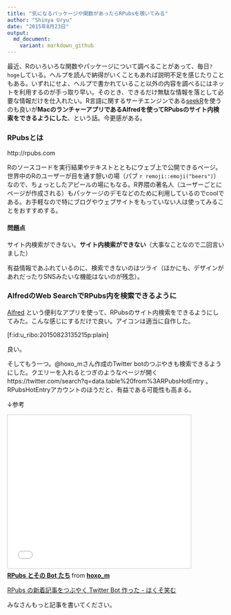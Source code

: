 ```yaml
---
title: "気になるパッケージや関数があったらRPubsを覗いてみる"
author: "Shinya Uryu"
date: "2015年8月23日"
output: 
  md_document:
    variant: markdown_github
---
```


最近、Rのいろいろな関数やパッケージについて調べることがあって、毎日`?hoge`している。ヘルプを読んで納得がいくこともあれば説明不足を感じたりこともある。いずれにせよ、ヘルプで書かれていること以外の内容を調べるにはネットを利用するのが手っ取り早い。そのとき、できるだけ無駄な情報を落として必要な情報だけを仕入れたい。R言語に関するサーチエンジンである[seekR](http://seekr.jp)を使うのも良いが**MacのランチャーアプリであるAlfredを使ってRPubsのサイト内検索をできるようにした**、という話。今更感がある。

### RPubsとは

http://rpubs.com

Rのソースコードを実行結果やテキストとともにウェブ上で公開できるページ。世界中のRのユーザーが目を通す憩いの場（パブ `r remoji::emoji("beers")`）なので、ちょっとしたアピールの場にもなる。R界隈の著名人（ユーザーごとにページが作成される）もパッケージのデモなどのために利用しているのでcoolである。お手軽なので特にブログやウェブサイトをもっていない人は使ってみることをおすすめする。

#### 問題点

サイト内検索ができない。**サイト内検索ができない**（大事なことなので二回言いました）

有益情報であふれているのに、検索できないのはツライ（ほかにも、デザインがあれだったりSNSみたいな機能はないのが残念）。

### AlfredのWeb SearchでRPubs内を検索できるように

[Alfred](https://www.alfredapp.com) という便利なアプリを使って、RPubsのサイト内検索をできるようにしてみた。こんな感じにするだけで良い。アイコンは適当に自作した。

[f:id:u_ribo:20150823135215p:plain]

良い。

そしてもう一つ。@hoxo_mさん作成のTwitter botのつぶやきも検索できるようにした。クエリーを入れるとつぎのようなページが開く https://twitter.com/search?q=data.table%20from%3ARPubsHotEntry 。RPubsHotEntryアカウントのほうだと、有益である可能性も高まる。

↓参考

<iframe src="//www.slideshare.net/slideshow/embed_code/key/1YxrG9GNW3e81h" width="425" height="355" frameborder="0" marginwidth="0" marginheight="0" scrolling="no" style="border:1px solid #CCC; border-width:1px; margin-bottom:5px; max-width: 100%;" allowfullscreen> </iframe> <div style="margin-bottom:5px"> <strong> <a href="//www.slideshare.net/hoxo_m/rpubs-bot" title="RPubs とその Bot たち" target="_blank">RPubs とその Bot たち</a> </strong> from <strong><a href="//www.slideshare.net/hoxo_m" target="_blank">hoxo_m</a></strong> </div>

[RPubs の新着記事をつぶやく Twitter Bot 作った - ほくそ笑む](http://d.hatena.ne.jp/hoxo_m/20120810/p1)

みなさんもっと記事を書いてください。
